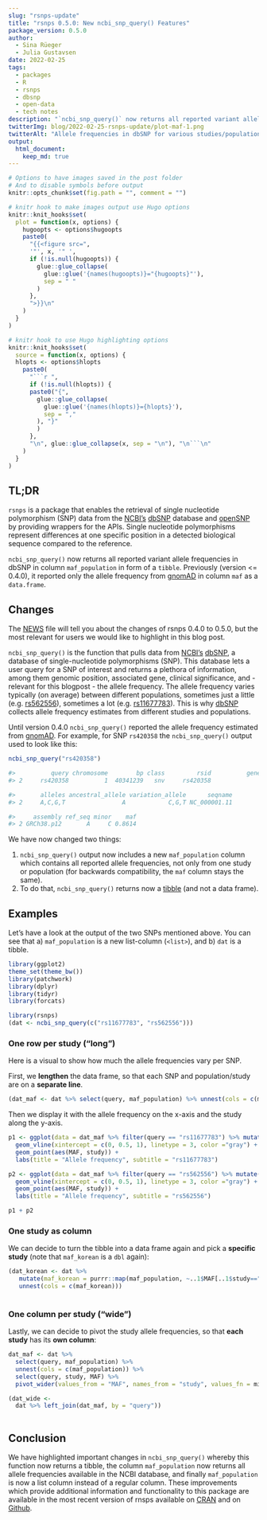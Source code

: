 ```yaml
---
slug: "rsnps-update"
title: "rsnps 0.5.0: New ncbi_snp_query() Features"
package_version: 0.5.0
author:
  - Sina Rüeger
  - Julia Gustavsen
date: 2022-02-25
tags:
  - packages
  - R
  - rsnps
  - dbsnp
  - open-data
  - tech notes
description: "`ncbi_snp_query()` now returns all reported variant allele frequencies in dbSNP."
twitterImg: blog/2022-02-25-rsnps-update/plot-maf-1.png
twitterAlt: "Allele frequencies in dbSNP for various studies/populations."
output: 
  html_document:
    keep_md: true
---
```



```r
# Options to have images saved in the post folder
# And to disable symbols before output
knitr::opts_chunk$set(fig.path = "", comment = "")

# knitr hook to make images output use Hugo options
knitr::knit_hooks$set(
  plot = function(x, options) {
    hugoopts <- options$hugoopts
    paste0(
      "{{<figure src=",
      '"', x, '" ',
      if (!is.null(hugoopts)) {
        glue::glue_collapse(
          glue::glue('{names(hugoopts)}="{hugoopts}"'),
          sep = " "
        )
      },
      ">}}\n"
    )
  }
)

# knitr hook to use Hugo highlighting options
knitr::knit_hooks$set(
  source = function(x, options) {
  hlopts <- options$hlopts
    paste0(
      "```r ",
      if (!is.null(hlopts)) {
      paste0("{",
        glue::glue_collapse(
          glue::glue('{names(hlopts)}={hlopts}'),
          sep = ","
        ), "}"
        )
      },
      "\n", glue::glue_collapse(x, sep = "\n"), "\n```\n"
    )
  }
)
```


## TL;DR

`rsnps` is a package that enables the retrieval of single nucleotide polymorphism (SNP) data from the  [NCBI's](https://www.ncbi.nlm.nih.gov/) [dbSNP](https://www.ncbi.nlm.nih.gov/snp/) database and [openSNP](https://opensnp.org/) by providing wrappers for the APIs. Single nucleotide polymorphisms represent differences at one specific position in a detected biological sequence compared to the reference. 

`ncbi_snp_query()` now returns all reported variant allele frequencies in dbSNP in column `maf_population` in form of a `tibble`. Previously (version <= 0.4.0), it reported only the allele frequency from [gnomAD](https://gnomad.broadinstitute.org/) in column `maf` as a `data.frame`. 

## Changes

The [NEWS](https://github.com/ropensci/rsnps/blob/master/NEWS.md) file will tell you about the changes of rsnps 0.4.0 to 0.5.0, but the most relevant for users we would like to highlight in this blog post. 

`ncbi_snp_query()` is the function that pulls data from [NCBI's](https://www.ncbi.nlm.nih.gov/) [dbSNP](https://www.ncbi.nlm.nih.gov/snp/), a database of single-nucleotide polymorphisms (SNP). This database lets a user query for a SNP of interest and returns a plethora of information, among them genomic position, associated gene, clinical significance, and - relevant for this blogpost - the allele frequency. The allele frequency varies typically (on average) between different populations, sometimes just a little (e.g. [rs562556](https://www.ncbi.nlm.nih.gov/snp/rs562556#frequency_tab)), sometimes a lot (e.g. [rs11677783](https://www.ncbi.nlm.nih.gov/snp/rs11677783#frequency_tab)). This is why [dbSNP](https://www.ncbi.nlm.nih.gov/snp/) collects allele frequency estimates from different studies and populations.

Until version 0.4.0 `ncbi_snp_query()` reported the allele frequency estimated from [gnomAD](https://gnomad.broadinstitute.org/). For example, for SNP `rs420358` the `ncbi_snp_query()` output used to look like this:

```r
ncbi_snp_query("rs420358")

#>          query chromosome        bp class         rsid          gene
#> 2     rs420358          1  40341239   snv     rs420358              

#>       alleles ancestral_allele variation_allele      seqname
#> 2     A,C,G,T                A            C,G,T NC_000001.11

#>     assembly ref_seq minor    maf
#> 2 GRCh38.p12       A     C 0.8614
```

We have now changed two things:

1. `ncbi_snp_query()` output now includes a new `maf_population` column which contains all reported allele frequencies, not only from one study or population (for backwards compatibility, the `maf` column stays the same).
2. To do that, `ncbi_snp_query()` returns now a [tibble](https://tibble.tidyverse.org/) (and not a data frame). 


## Examples

Let's have a look at the output of the two SNPs mentioned above. You can see that a) `maf_population` is a new list-column (`<list>`), and b) `dat` is a tibble.


```r
library(ggplot2)
theme_set(theme_bw())
library(patchwork)
library(dplyr)
library(tidyr)
library(forcats)
```

```r
library(rsnps)
(dat <- ncbi_snp_query(c("rs11677783", "rs562556")))
```


### One row per study ("long")

Here is a visual to show how much the allele frequencies vary per SNP. 

First, we **lengthen** the data frame, so that each SNP and population/study are on a **separate line**. 
```r
(dat_maf <- dat %>% select(query, maf_population) %>% unnest(cols = c(maf_population)))
```

Then we display it with the allele frequency on the x-axis and the study along the y-axis. 

```r

p1 <- ggplot(data = dat_maf %>% filter(query == "rs11677783") %>% mutate(study = forcats::fct_reorder(study, MAF ))) + 
  geom_vline(xintercept = c(0, 0.5, 1), linetype = 3, color ="gray") +
  geom_point(aes(MAF, study)) + 
  labs(title = "Allele frequency", subtitle = "rs11677783") 

p2 <- ggplot(data = dat_maf %>% filter(query == "rs562556") %>% mutate(study = forcats::fct_reorder(study, MAF ))) + 
  geom_vline(xintercept = c(0, 0.5, 1), linetype = 3, color ="gray") +
  geom_point(aes(MAF, study)) + 
  labs(title = "Allele frequency", subtitle = "rs562556") 

p1 + p2

```

### One study as column 

We can decide to turn the tibble into a data frame again and pick a **specific study** (note that `maf_korean` is a `dbl` again): 

```r
(dat_korean <- dat %>% 
   mutate(maf_korean = purrr::map(maf_population, ~..1$MAF[..1$study=="KOREAN"])) %>% 
   unnest(cols = c(maf_korean)))
                  
```

### One column per study ("wide")
Lastly, we can decide to pivot the study allele frequencies, so that **each study** has its **own column**:

```r
       
dat_maf <- dat %>% 
  select(query, maf_population) %>% 
  unnest(cols = c(maf_population)) %>%
  select(query, study, MAF) %>%
  pivot_wider(values_from = "MAF", names_from = "study", values_fn = min, names_prefix = "maf_") ## if duplicate, picking the minimum

(dat_wide <- 
  dat %>% left_join(dat_maf, by = "query"))
           
```

## Conclusion

We have highlighted important changes in `ncbi_snp_query()` whereby this function now returns a tibble, the column `maf_population` now returns all allele frequencies available in the NCBI database, and finally `maf_population` is now a list column instead of a regular column. These improvements which provide additional information and functionality to this package are available in the most recent version of rnsps available on [CRAN](https://cran.r-project.org/web/packages/rsnps/index.html) and on [Github](https://github.com/ropensci/rsnps).